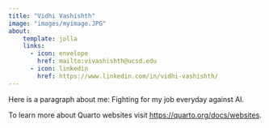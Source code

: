 ```yaml
---
title: "Vidhi Vashishth"
image: "images/myimage.JPG"
about:
    template: jolla
    links:
      - icon: envelope
        href: mailto:vivashishth@ucsd.edu
      - icon: linkedin
        href: https://www.linkedin.com/in/vidhi-vashishth/
---
```


Here is a paragraph about me: Fighting for my job everyday against AI.

To learn more about Quarto websites visit <https://quarto.org/docs/websites>.

